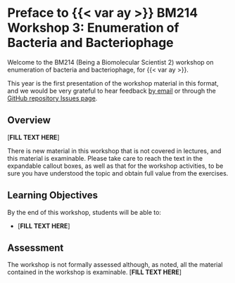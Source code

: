 # Preface to {{< var ay >}} BM214 Workshop 3: Enumeration of Bacteria and Bacteriophage {.unnumbered}

Welcome to the BM214 (Being a Biomolecular Scientist 2) workshop on enumeration of bacteria and bacteriophage, for {{< var ay >}}.

This year is the first presentation of the workshop material in this format, and we would be very grateful to hear feedback [by email](mailto:{{< var admin.email >}}) or through the [GitHub repository Issues page]({{< var github.issues >}}).

## Overview

[**FILL TEXT HERE**]

::: { .callout-warning title="Important Note" }
There is new material in this workshop that is not covered in lectures, and this material is examinable. Please take care to reach the text in the expandable callout boxes, as well as that for the workshop activities, to be sure you have understood the topic and obtain full value from the exercises.
:::

## Learning Objectives

By the end of this workshop, students will be able to:

- [**FILL TEXT HERE**]

## Assessment

The workshop is not formally assessed although, as noted, all the material contained in the workshop is examinable. [**FILL TEXT HERE**]

